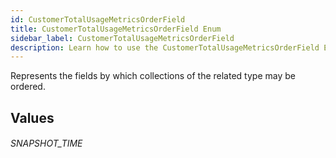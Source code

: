 ```yaml
---
id: CustomerTotalUsageMetricsOrderField
title: CustomerTotalUsageMetricsOrderField Enum
sidebar_label: CustomerTotalUsageMetricsOrderField
description: Learn how to use the CustomerTotalUsageMetricsOrderField Enum for Prismatic's API.
---
```


Represents the fields by which collections of the related type may be ordered.

## Values

###### SNAPSHOT_TIME
